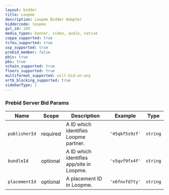 ```yaml
---
layout: bidder
title: Loopme
description: Loopme Bidder Adapter
biddercode: loopme
gvl_id: 109
media_types: banner, video, audio, native
coppa_supported: true
tcfeu_supported: true
usp_supported: true
prebid_member: false
pbjs: true
pbs: true
schain_supported: true
floors_supported: true
multiformat_supported: will-bid-on-any
ortb_blocking_supported: true
sidebarType: 1
---
```


### Prebid Server Bid Params


| Name          | Scope    | Description                                 | Example        | Type      |
|---------------|----------|---------------------------------------------|----------------|-----------|
| `publisherId` | required | A ID which identifies Loopme partner.       | `'45qkf5s9zf'` | `string`  |
| `bundleId`    | optional | A ID which identifies app/site in Loopme.   | `'v5qvf9fx4f'` | `string`  |
| `placementId` | optional | A placement ID in Loopme.                   | `'x6fnvfd7ty'` | `string`  |
